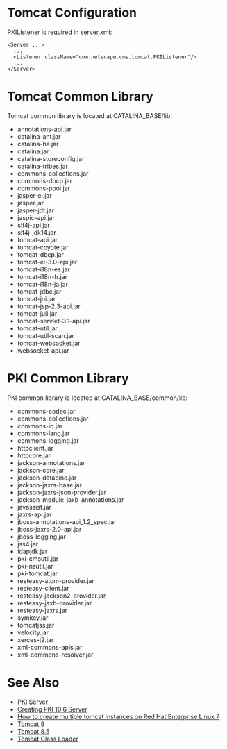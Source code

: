 = Tomcat Configuration =

PKIListener is required in server.xml:

<pre>
<Server ...>
  ...
  <Listener className="com.netscape.cms.tomcat.PKIListener"/>
  ...
</Server>
</pre>

= Tomcat Common Library =

Tomcat common library is located at CATALINA_BASE/lib:

* annotations-api.jar
* catalina-ant.jar
* catalina-ha.jar
* catalina.jar
* catalina-storeconfig.jar
* catalina-tribes.jar
* commons-collections.jar
* commons-dbcp.jar
* commons-pool.jar
* jasper-el.jar
* jasper.jar
* jasper-jdt.jar
* jaspic-api.jar
* slf4j-api.jar
* slf4j-jdk14.jar
* tomcat-api.jar
* tomcat-coyote.jar
* tomcat-dbcp.jar
* tomcat-el-3.0-api.jar
* tomcat-i18n-es.jar
* tomcat-i18n-fr.jar
* tomcat-i18n-ja.jar
* tomcat-jdbc.jar
* tomcat-jni.jar
* tomcat-jsp-2.3-api.jar
* tomcat-juli.jar
* tomcat-servlet-3.1-api.jar
* tomcat-util.jar
* tomcat-util-scan.jar
* tomcat-websocket.jar
* websocket-api.jar

= PKI Common Library =

PKI common library is located at CATALINA_BASE/common/lib:

* commons-codec.jar
* commons-collections.jar
* commons-io.jar
* commons-lang.jar
* commons-logging.jar
* httpclient.jar
* httpcore.jar
* jackson-annotations.jar
* jackson-core.jar
* jackson-databind.jar
* jackson-jaxrs-base.jar
* jackson-jaxrs-json-provider.jar
* jackson-module-jaxb-annotations.jar
* javassist.jar
* jaxrs-api.jar
* jboss-annotations-api_1.2_spec.jar
* jboss-jaxrs-2.0-api.jar
* jboss-logging.jar
* jss4.jar
* ldapjdk.jar
* pki-cmsutil.jar
* pki-nsutil.jar
* pki-tomcat.jar
* resteasy-atom-provider.jar
* resteasy-client.jar
* resteasy-jackson2-provider.jar
* resteasy-jaxb-provider.jar
* resteasy-jaxrs.jar
* symkey.jar
* tomcatjss.jar
* velocity.jar
* xerces-j2.jar
* xml-commons-apis.jar
* xml-commons-resolver.jar

= See Also =

* [[PKI Server]]
* [[Creating PKI 10.6 Server]]
* [https://access.redhat.com/solutions/2386441 How to create multiple tomcat instances on Red Hat Enterprise Linux 7]
* [[Tomcat 9]]
* [[Tomcat 8.5]]
* [[Tomcat Class Loader]]